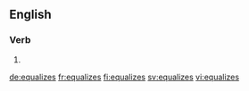 ==English==

===Verb===
{{head|en}}

# {{en-third-person singular of|equalize}}

[[de:equalizes]]
[[fr:equalizes]]
[[fi:equalizes]]
[[sv:equalizes]]
[[vi:equalizes]]